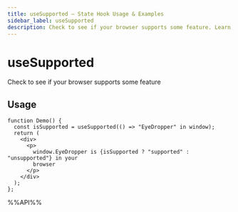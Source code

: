 ```yaml
---
title: useSupported – State Hook Usage & Examples
sidebar_label: useSupported
description: Check to see if your browser supports some feature. Learn usage patterns, best practices, and code examples for React developers.
---
```

# useSupported

Check to see if your browser supports some feature


## Usage

```tsx live
function Demo() {
  const isSupported = useSupported(() => "EyeDropper" in window);
  return (
    <div>
      <p>
        window.EyeDropper is {isSupported ? "supported" : "unsupported"} in your
        browser
      </p>
    </div>
  );
};

```

%%API%%
